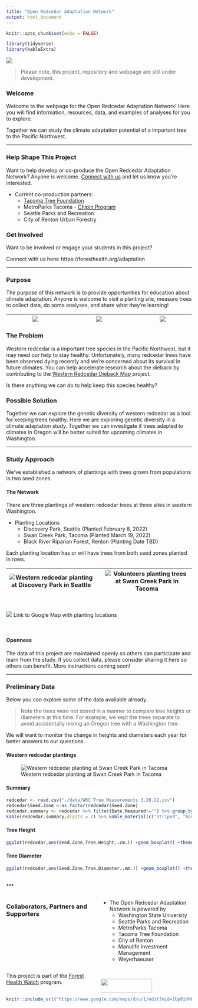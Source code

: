 ```yaml
---
title: "Open Redcedar Adaptation Network"
output: html_document
---
```


```r
knitr::opts_chunk$set(echo = FALSE)
```

```r
library(tidyverse)
library(kableExtra)
```


![](./images/IMG_4938_cropped.jpeg)


> Please note, this project, repository and webpage are still under development.

### Welcome

Welcome to the webpage for the Open Redcedar Adaptation Network! Here you will find information, resources, data, and examples of analyses for you to explore.

Together we can study the climate adaptation potential of a important tree to the Pacific Northwest. 


***


### Help Shape This Project

Want to help develop or co-produce the Open Redcedar Adaptation Network? Anyone is welcome. [Connect with us](https://foresthealth.org/adaptataion) and let us know you're interested.

* Current co-production partners:
  + [Tacoma Tree Foundation](https://www.tacomatreefoundation.org/)
  + MetroParks Tacoma - [ChipIn Program](https://www.metroparkstacoma.org/volunteers/chip-in/)
  + Seattle Parks and Recreation
  + City of Renton Urban Forestry

### Get Involved

Want to be involved or engage your students in this project? 

Connect with us here: https://foresthealth.org/adaptation  


***


### Purpose

The purpose of this network is to provide opportunities for education about climate adaptation. Anyone is welcome to visit a planting site, measure trees to collect data, do some analyses, and share what they're learning!

|![](./images/IMG_9436.jpeg)|  |![](./images/IMG_9407.jpeg)|  |![](./images/IMG_9804.jpeg)| 
|---------------------------|--|---------------------------|--|---------------------------|

### The Problem

Western redcedar is a important tree species in the Pacific Northwest, but it may need our help to stay healthy. Unfortunately, many redcedar trees have been observed dying recently and we're concerned about its survival in future climates. You can help accelerate research about the dieback by contributing to the [Western Redcedar Dieback Map](https://www.inaturalist.org/projects/western-redcedar-dieback-map) project.

Is there anything we can do to help keep this species healthy?

### Possible Solution

Together we can explore the genetic diversity of western redcedar as a tool for keeping trees healthy. Here we are exploring genetic diversity in a climate adaptation study. Together we can investigate if trees adapted to climates in Oregon will be better suited for upcoming climates in Washington.

***

### Study Approach

We've established a network of plantings with trees grown from populations in two seed zones.

#### The Network

There are three plantings of western redcedar trees at three sites in western Washington.

+ Planting Locations
    + Discovery Park, Seattle (Planted February 8, 2022)
    + Swan Creek Park, Tacoma (Planted March 19, 2022)
    + Black River Riparian Forest, Renton (Planting Date TBD)

Each planting location has or will have trees from both seed zones planted in rows.

|![Western redcedar planting at Discovery Park in Seattle](./images/IMG_9792.jpeg)| |![Volunteers planting trees at Swan Creek Park in Tacoma](./images/IMG_9982.jpeg)|
|------------------------------------|--|------------------------------------|

\

[![](./images/GoogleMapScreenShot.jpg)](https://www.google.com/maps/d/u/1/edit?mid=1Up0ihN8qsqgXT49KyH1fZadYQfTPNbMs&usp=sharing)
Link to Google Map with planting locations

\




#### Openness

The data of this project are maintained openly so others can participate and learn from the study. If you collect data, please consider sharing it here so others can benefit. More instructions coming soon!


***  


### Preliminary Data {.tabset}

Below you can explore some of the data available already. 

> Note the trees were not stored in a manner to compare tree heights or diameters at this time. For example, we kept the trees separate to avoid accidentally mixing an Oregon tree with a Washington tree.

We will want to monitor the change in heights and diameters each year for better answers to our questions.  

#### Western redcedar plantings

![Western redcedar planting at Swan Creek Park in Tacoma](./images/swan_creek_planting_banner.jpg)

#### Summary
```r
redcedar <- read.csv("./data/WRC Tree Measurements 3.28.22.csv")
redcedar$Seed.Zone <-as.factor(redcedar$Seed.Zone)
redcedar.summary <- redcedar %>% filter(Date.Measured!="") %>% group_by(Seed.Zone) %>% summarize(n=n(),mean.height=mean(Tree.Height..cm.),mean.diameter=mean(Tree.Diameter..mm.))
kable(redcedar.summary,digits = 2) %>% kable_material(c("striped", "hover","condensed"))
```

#### Tree Height 
```r
ggplot(redcedar,aes(Seed.Zone,Tree.Height..cm.)) +geom_boxplot() +theme_bw()
```

#### Tree Diameter
```r
ggplot(redcedar,aes(Seed.Zone,Tree.Diameter..mm.)) +geom_boxplot() +theme_bw()
```

\
***
\

:::: {style="display: grid; grid-template-columns: 1fr 1fr; grid-column-gap: 10px;"}

::: {}

### Collaborators, Partners and Supporters

* The Open Redcedar Adaptation Network is powered by
  + Washington State University
  + Seattle Parks and Recreation
  + MetroParks Tacoma
  + Tacoma Tree Foundation
  + City of Renton
  + Manulife Investment Management
  + Weyerhaeuser
  
This project is part of the [Forest Health Watch](https://foresthealth.org/) program.  
:::

::: {}
\
![](./images/VitalSignsRectangleBorder.png){width=75%}  
:::
::::


```r
knitr::include_url("https://www.google.com/maps/d/u/1/edit?mid=1Up0ihN8qsqgXT49KyH1fZadYQfTPNbMs&usp=sharing")
```
